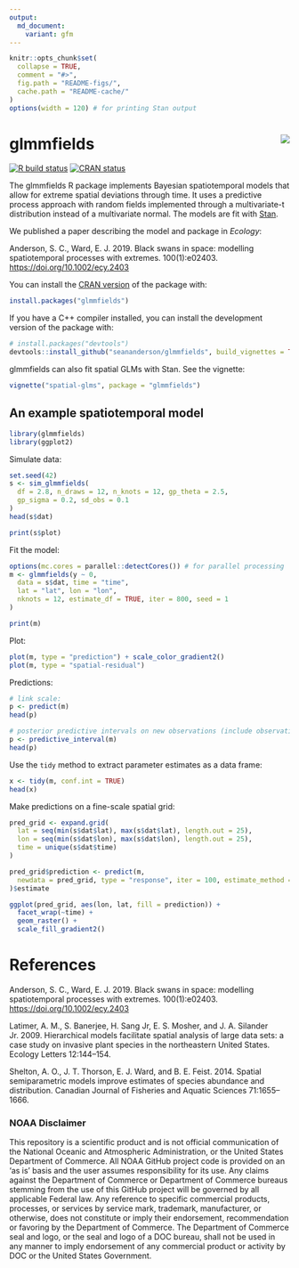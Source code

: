```yaml
---
output:
  md_document:
    variant: gfm
---
```


<!-- README.md is generated from README.Rmd. Please edit that file -->

```r
knitr::opts_chunk$set(
  collapse = TRUE,
  comment = "#>",
  fig.path = "README-figs/",
  cache.path = "README-cache/"
)
options(width = 120) # for printing Stan output
```

# glmmfields <img src="inst/logo.png" align="right" />

[![R build status](https://github.com/seananderson/glmmfields/workflows/R-CMD-check/badge.svg)](https://github.com/seananderson/glmmfields/actions)
[![CRAN status](https://www.r-pkg.org/badges/version/glmmfields)](https://cran.r-project.org/package=glmmfields)
<!-- [![codecov](https://codecov.io/github/seananderson/glmmfields/branch/master/graphs/badge.svg)](https://codecov.io/github/seananderson/glmmfields) -->

The glmmfields R package implements Bayesian spatiotemporal models that allow for extreme
spatial deviations through time. It uses a predictive process approach with
random fields implemented through a multivariate-t distribution instead of a
multivariate normal. The models are fit with [Stan](http://mc-stan.org/).

We published a paper describing the model and package in *Ecology*:

Anderson, S. C., Ward, E. J. 2019. Black swans in space: modelling
spatiotemporal processes with extremes. 100(1):e02403.
<https://doi.org/10.1002/ecy.2403>

You can install the [CRAN version](https://cran.r-project.org/package=glmmfields) of the package with:

```r
install.packages("glmmfields")
```

If you have a C++ compiler installed, you can install the development version of the package with:

```r
# install.packages("devtools")
devtools::install_github("seananderson/glmmfields", build_vignettes = TRUE)
```

glmmfields can also fit spatial GLMs with Stan. See the vignette:

```r
vignette("spatial-glms", package = "glmmfields")
```

## An example spatiotemporal model

```r
library(glmmfields)
library(ggplot2)
```

Simulate data:

```r
set.seed(42)
s <- sim_glmmfields(
  df = 2.8, n_draws = 12, n_knots = 12, gp_theta = 2.5,
  gp_sigma = 0.2, sd_obs = 0.1
)
head(s$dat)
```

```r
print(s$plot)
```

Fit the model:

```r
options(mc.cores = parallel::detectCores()) # for parallel processing
m <- glmmfields(y ~ 0,
  data = s$dat, time = "time",
  lat = "lat", lon = "lon",
  nknots = 12, estimate_df = TRUE, iter = 800, seed = 1
)
```

```r
print(m)
```

Plot:

```r
plot(m, type = "prediction") + scale_color_gradient2()
plot(m, type = "spatial-residual")
```

Predictions:

```r
# link scale:
p <- predict(m)
head(p)

# posterior predictive intervals on new observations (include observation error):
p <- predictive_interval(m)
head(p)
```

Use the `tidy` method to extract parameter estimates as a data frame:

```r
x <- tidy(m, conf.int = TRUE)
head(x)
```

Make predictions on a fine-scale spatial grid:

```r
pred_grid <- expand.grid(
  lat = seq(min(s$dat$lat), max(s$dat$lat), length.out = 25),
  lon = seq(min(s$dat$lon), max(s$dat$lon), length.out = 25),
  time = unique(s$dat$time)
)

pred_grid$prediction <- predict(m,
  newdata = pred_grid, type = "response", iter = 100, estimate_method = "median"
)$estimate

ggplot(pred_grid, aes(lon, lat, fill = prediction)) +
  facet_wrap(~time) +
  geom_raster() +
  scale_fill_gradient2()
```

# References

Anderson, S. C., Ward, E. J. 2019. Black swans in space: modelling
spatiotemporal processes with extremes. 100(1):e02403.
<https://doi.org/10.1002/ecy.2403>

Latimer, A. M., S. Banerjee, H. Sang Jr, E. S. Mosher, and J. A. Silander Jr. 2009. Hierarchical models facilitate spatial analysis of large data sets: a case study on invasive plant species in the northeastern United States. Ecology Letters 12:144–154.

Shelton, A. O., J. T. Thorson, E. J. Ward, and B. E. Feist. 2014. Spatial semiparametric models improve estimates of species abundance and distribution. Canadian Journal of Fisheries and Aquatic Sciences 71:1655–1666.

### NOAA Disclaimer

This repository is a scientific product and is not official communication of the National Oceanic and
Atmospheric Administration, or the United States Department of Commerce. All NOAA GitHub project code is
provided on an ‘as is’ basis and the user assumes responsibility for its use. Any claims against the Department of
Commerce or Department of Commerce bureaus stemming from the use of this GitHub project will be governed
by all applicable Federal law. Any reference to specific commercial products, processes, or services by service
mark, trademark, manufacturer, or otherwise, does not constitute or imply their endorsement, recommendation or
favoring by the Department of Commerce. The Department of Commerce seal and logo, or the seal and logo of a
DOC bureau, shall not be used in any manner to imply endorsement of any commercial product or activity by
DOC or the United States Government.
